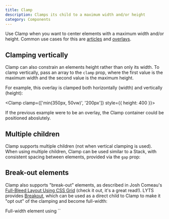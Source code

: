 ```yaml
---
title: Clamp
description: Clamps its child to a maximum width and/or height
category: Components
---
```



Use Clamp when you want to center elements with a maximum width and/or height. Common use cases for this are [articles](/examples/article) and [overlays](/examples/overlay).

## Clamping vertically

Clamp can also constrain an elements height rather than only its width. To clamp vertically, pass an array to the `clamp` prop, where the first value is the maximum width and the second value is the maximum height.

For example, this overlay is clamped both horizontally (width) and vertically (height):

<Clamp clamp={['min(350px, 50vw)', '200px']} style={{ height: 400 }}>
  <Box />
</Clamp>

If the previous example were to be an overlay, the Clamp container could be positioned aboslutely.

## Multiple children

Clamp supports multiple children (not when vertical clamping is used). When using multiple children, Clamp can be used similar to a Stack, with consistent spacing between elements, provided via the `gap` prop:

<Clamp clamp='min(350px, 50vw)'>
  <Box />
  <Box />
  <Box />
</Clamp>

## Break-out elements

Clamp also supports "break-out" elements, as described in Josh Comeau's [Full-Bleed Layout Using CSS Grid](https://www.joshwcomeau.com/css/full-bleed/) (check it out, it's a great read!). LYTS provides [Breakout](/components/breakout), which can be used as a direct child to Clamp to make it "opt out" of the clamping and become full-width:

<Clamp clamp='min(350px, 50vw)'>
  <Box />
  <Breakout xAlign='center'>
    Full-width element using `<Breakout>`
  </Breakout>
  <Box />
</Clamp>
